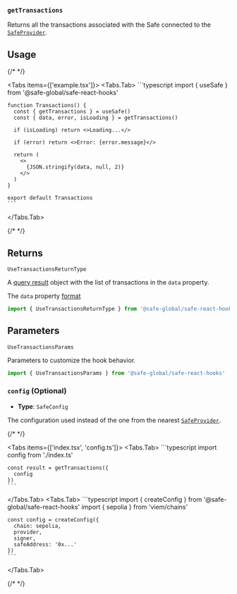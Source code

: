 
### `getTransactions`

Returns all the transactions associated with the Safe connected to the [`SafeProvider`](../safeprovider.mdx).

## Usage

{/* <!-- vale off --> */}

<Tabs items={['example.tsx']}>
  <Tabs.Tab>
    ```typescript
    import { useSafe } from '@safe-global/safe-react-hooks'

    function Transactions() {
      const { getTransactions } = useSafe()
      const { data, error, isLoading } = getTransactions()

      if (isLoading) return <>Loading...</>
      
      if (error) return <>Error: {error.message}</>

      return (
        <>
          {JSON.stringify(data, null, 2)}
        </>
      )
    }

    export default Transactions
    ```
  </Tabs.Tab>
</Tabs>

{/* <!-- vale on --> */}

## Returns

`UseTransactionsReturnType`

A [query result](https://tanstack.com/query/v5/docs/framework/react/reference/useQuery) object with the list of transactions in the `data` property.

The `data` property [format](https://github.com/safe-global/safe-core-sdk/blob/9fca59736c418dc6253404b4a7784e2245d83312/packages/api-kit/src/types/safeTransactionServiceTypes.ts#L212-L216)

```typescript
import { UseTransactionsReturnType } from '@safe-global/safe-react-hooks'
```

## Parameters

`UseTransactionsParams`

Parameters to customize the hook behavior.

```typescript
import { UseTransactionsParams } from '@safe-global/safe-react-hooks'
```

### `config` (Optional)

- **Type**: `SafeConfig`

The configuration used instead of the one from the nearest [`SafeProvider`](../safeprovider.mdx).

{/* <!-- vale off --> */}

<Tabs items={['index.tsx', 'config.ts']}>
  <Tabs.Tab>
    ```typescript
    import config from './index.ts'

    const result = getTransactions({
      config
    })
    ```
  </Tabs.Tab>
  <Tabs.Tab>
    ```typescript
    import { createConfig } from '@safe-global/safe-react-hooks'
    import { sepolia } from 'viem/chains'

    const config = createConfig({
      chain: sepolia,
      provider,
      signer,
      safeAddress: '0x...'
    })
    ```
  </Tabs.Tab>
</Tabs>

{/* <!-- vale on --> */}
